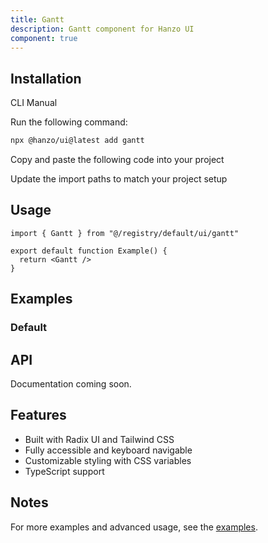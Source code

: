 ```yaml
---
title: Gantt
description: Gantt component for Hanzo UI
component: true
---
```


<ComponentPreview name="gantt-demo" />

## Installation

<Tabs defaultValue="cli">

<TabsList>
  <TabsTrigger value="cli">CLI</TabsTrigger>
  <TabsTrigger value="manual">Manual</TabsTrigger>
</TabsList>

<TabsContent value="cli">

<Steps>

<Step>Run the following command:</Step>

```bash
npx @hanzo/ui@latest add gantt
```

</Steps>

</TabsContent>

<TabsContent value="manual">

<Steps>

<Step>Copy and paste the following code into your project</Step>

<ComponentSource name="gantt" />

<Step>Update the import paths to match your project setup</Step>

</Steps>

</TabsContent>

</Tabs>

## Usage

```tsx
import { Gantt } from "@/registry/default/ui/gantt"

export default function Example() {
  return <Gantt />
}
```

## Examples

### Default

<ComponentPreview name="gantt-demo" />

## API

Documentation coming soon.

## Features

- Built with Radix UI and Tailwind CSS
- Fully accessible and keyboard navigable
- Customizable styling with CSS variables
- TypeScript support

## Notes

For more examples and advanced usage, see the [examples](/examples).
